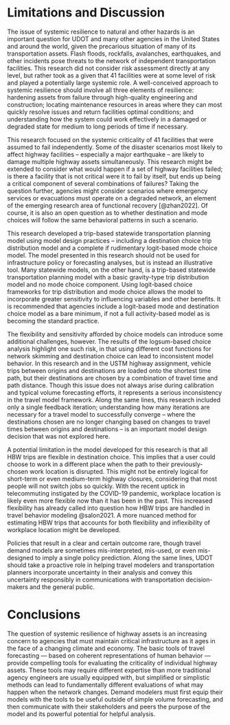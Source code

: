 # Limitations and Discussion

The issue of systemic resilience to natural and other hazards is an important
question for UDOT and many other agencies in the United States and around the
world, given the precarious situation of many of its transportation assets.
Flash floods, rockfalls, avalanches, earthquakes, and other incidents pose
threats to the network of independent transportation facilities. This research
did not consider risk assessment directly at any level, but rather took as a
given that 41 facilities were at some level of risk and played a potentially
large systemic role. A well-conceived approach to systemic resilience should
involve all three elements of resilience: hardening assets from failure through
high-quality engineering and construction; locating maintenance resources in
areas where they can most quickly resolve issues and return facilities optimal
conditions; and understanding how the system could work effectively in a damaged
or degraded state for medium to long periods of time if necessary.

This research focused on the systemic criticality of 41 facilities that were
assumed to fail independently. Some of the disaster scenarios most likely to
affect highway facilities -- especially a major earthquake -- are likely to
damage multiple highway assets simultaneously. This research might be extended
to consider what would happen if a set of highway facilities failed; is there a
facility that is not critical were it to fail by itself, but ends up being a
critical component of several combinations of failures? Taking the question
further, agencies might consider scenarios where emergency services or
evacuations must operate on a degraded network, an element of the emerging
research area of functional recovery [@zhan2022]. Of course, it is also an open
question as to whether destination and mode choices will follow the same
behavioral patterns in such a scenario.

This research developed a trip-based statewide transportation planning model
using model design practices -- including a destination choice trip distribution
model and a complete if rudimentary logit-based mode choice model. The model
presented in this research should not be used for infrastructure policy or
forecasting analyses, but is instead an illustrative tool. Many statewide
models, on the other hand, is a trip-based statewide transportation planning
model with a basic gravity-type trip distribution model and no mode choice
component. Using logit-based choice frameworks for trip distribution and mode
choice allows the model to incorporate greater sensitivity to influencing
variables and other benefits. It is recommended that agencies include a
logit-based mode and destination choice model as a bare minimum, if not a full
activity-based model as is becoming the standard practice.

The flexibility and sensitivity afforded by choice models can introduce some
additional challenges, however. The results of the logsum-based choice analysis
highlight one such risk, in that using different cost functions for network
skimming and destination choice can lead to inconsistent model behavior. In this
research and in the USTM highway assignment, vehicle trips between origins and
destinations are loaded onto the shortest time path, but their destinations are
chosen by a combination of travel time and path distance. Though this issue does
not always arise during calibration and typical volume forecasting efforts, it
represents a serious inconsistency in the travel model framework. Along the same
lines, this research included only a single feedback iteration; understanding
how many iterations are necessary for a travel model to successfully converge --
where the destinations chosen are no longer changing based on changes to travel
times between origins and destinations -- is an important model design decision
that was not explored here.

A potential limitation in the model developed for this research is that all HBW
trips are flexible in destination choice. This implies that a user could choose
to work in a different place when the path to their previously-chosen work
location is disrupted. This might not be entirely logical for short-term or even
medium-term highway closures, considering that most people will not switch jobs
so quickly. With the recent uptick in telecommuting instigated by the COVID-19
pandemic, workplace location is likely even more flexible now than it has been
in the past. This increased flexibility has already called into question how HBW
trips are handled in travel behavior modeling @salon2021. A more nuanced method
for estimating HBW trips that accounts for both flexibility and inflexibility of
workplace location might be developed.

Policies that result in a clear and certain outcome rare, though travel demand
models are sometimes mis-interpreted, mis-used, or even mis-designed to imply a
single policy prediction. Along the same lines, UDOT should take a proactive
role in helping travel modelers and transportation planners incorporate
uncertainty in their analysis and convey this uncertainty responsibly in
communications with transportation decision-makers and the general public.

# Conclusions

The question of systemic resilience of highway assets is an increasing concern
to agencies that must maintain critical infrastructure as it ages in the face of
a changing climate and economy. The basic tools of travel forecasting --- based
on coherent representations of human behavior --- provide compelling tools for
evaluating the criticality of individual highway assets. These tools may require
different expertise than more traditional agency engineers are usually equipped
with, but simplified or simplistic methods can lead to fundamentally different
evaluations of what may happen when the network changes. Demand modelers must
first equip their models with the tools to be useful outside of simple volume
forecasting, and then communicate with their stakeholders and peers the purpose
of the model and its powerful potential for helpful analysis.
